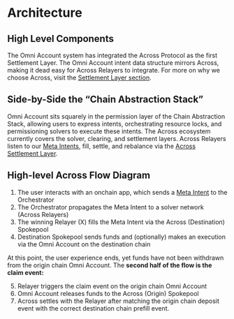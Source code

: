 
# Architecture 

## High Level Components

<div className="my-8">
  <OmniAccount4 width={1000} height={400} />
</div>

The Omni Account system has integrated the Across Protocol as the first Settlement Layer. The Omni Account intent data structure mirrors Across, making it dead easy for Across Relayers to integrate. For more on why we choose Across, visit the [Settlement Layer section](/omni-account/architecture/settlement-layer).

## Side-by-Side the “Chain Abstraction Stack”

Omni Account sits squarely in the permission layer of the Chain Abstraction Stack, allowing users to express intents, orchestrating resource locks, and permissioning solvers to execute these intents. The Across ecosystem currently covers the solver, clearing, and settlement layers. Across Relayers listen to our [Meta Intents](/omni-account/meta-intents), fill, settle, and rebalance via the [Across Settlement Layer](/omni-account/architecture/settlement-layer). 

<div className="my-8">
  <OmniAccount6 width={1000} height={400} />
</div>

## High-level Across Flow Diagram

<div className="my-8">
  <OmniAccount5 width={1000} height={400} />
</div>

1. The user interacts with an onchain app, which sends a [Meta Intent](/omni-account/meta-intents) to the Orchestrator
2. The Orchestrator propagates the Meta Intent to a solver network (Across Relayers)
3. The winning Relayer (X) fills the Meta Intent via the Across (Destination) Spokepool
4. Destination Spokepool sends funds and (optionally) makes an execution via the Omni Account on the destination chain 

At this point, the user experience ends, yet funds have not been withdrawn from the origin chain Omni Account. The **second half of the flow is the claim event:**

5. Relayer triggers the claim event on the origin chain Omni Account 
6. Omni Account releases funds to the Across (Origin) Spokepool
7. Across settles with the Relayer after matching the origin chain deposit event with the correct destination chain prefill event.  
